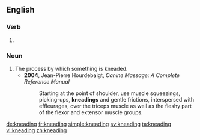 ==English==

===Verb===
{{head|en}}

# {{present participle of|knead}}

===Noun===
{{en-noun}}

# The process by which something is kneaded.
#* '''2004''', Jean-Pierre Hourdebaigt, ''Canine Massage: A Complete Reference Manual''
#*: Starting at the point of shoulder, use muscle squeezings, picking-ups, '''kneadings''' and gentle frictions, interspersed with effleurages, over the triceps muscle as well as the fleshy part of the flexor and extensor muscle groups.

[[de:kneading]]
[[fr:kneading]]
[[simple:kneading]]
[[sv:kneading]]
[[ta:kneading]]
[[vi:kneading]]
[[zh:kneading]]